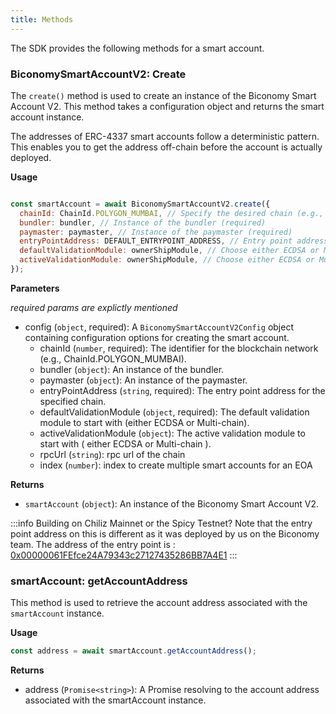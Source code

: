 ```yaml
---
title: Methods
---
```


The SDK provides the following methods for a smart account.

### BiconomySmartAccountV2: Create

The `create()` method is used to create an instance of the Biconomy Smart Account V2. This method takes a configuration object and returns the smart account instance.

The addresses of ERC-4337 smart accounts follow a deterministic pattern. This enables you to get the address off-chain before the account is actually deployed.

**Usage**

```jsx

const smartAccount = await BiconomySmartAccountV2.create({
  chainId: ChainId.POLYGON_MUMBAI, // Specify the desired chain (e.g., Polygon Mumbai)
  bundler: bundler, // Instance of the bundler (required)
  paymaster: paymaster, // Instance of the paymaster (required)
  entryPointAddress: DEFAULT_ENTRYPOINT_ADDRESS, // Entry point address for the specified chain (required)
  defaultValidationModule: ownerShipModule, // Choose either ECDSA or Multi-chain as the default validation module (required)
  activeValidationModule: ownerShipModule, // Choose either ECDSA or Multi-chain as the active validation module to start (required)
});

```

**Parameters**

*required params are explictly mentioned*

- config (`object`, required): A `BiconomySmartAccountV2Config` object containing configuration options for creating the smart account.
  - chainId (`number`, required): The identifier for the blockchain network (e.g., ChainId.POLYGON_MUMBAI).
  - bundler (`object`): An instance of the bundler.
  - paymaster (`object`): An instance of the paymaster.
  - entryPointAddress (`string`, required): The entry point address for the specified chain.
  - defaultValidationModule (`object`, required): The default validation module to start with (either ECDSA or Multi-chain).
  - activeValidationModule (`object`): The active validation module to start with ( either ECDSA or Multi-chain ).
  - rpcUrl (`string`): rpc url of the chain
  - index (`number`): index to create multiple smart accounts for an EOA

**Returns**

- `smartAccount` (`object`): An instance of the Biconomy Smart Account V2.

:::info
Building on Chiliz Mainnet or the Spicy Testnet? Note that the entry point address on this is different as it was deployed by us on the Biconomy team. The address of the entry point is : [0x00000061FEfce24A79343c27127435286BB7A4E1](https://scan.chiliz.com/address/0x00000061FEfce24A79343c27127435286BB7A4E1/contracts#address-tabs)
:::

### smartAccount: getAccountAddress

This method is used to retrieve the account address associated with the `smartAccount` instance.

**Usage**

```jsx
const address = await smartAccount.getAccountAddress();
```

**Returns**

- address (`Promise<string>`): A Promise resolving to the account address associated with the smartAccount instance.
